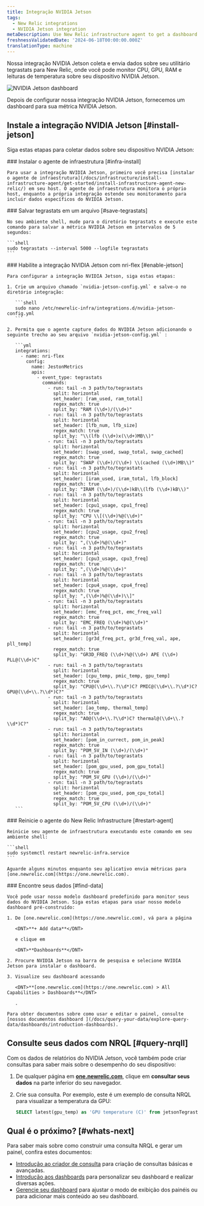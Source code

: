 ```yaml
---
title: Integração NVIDIA Jetson
tags:
  - New Relic integrations
  - NVIDIA Jetson integration
metaDescription: Use New Relic infrastructure agent to get a dashboard with metrics from your NVIDIA Jetson.
freshnessValidatedDate: '2024-06-18T00:00:00.000Z'
translationType: machine
---
```



Nossa integração NVIDIA Jetson coleta e envia dados sobre seu utilitário tegrastats para New Relic, onde você pode monitor CPU, GPU, RAM e leituras de temperatura sobre seu dispositivo NVIDIA Jetson.

<img
  title="NVIDIA Jetson dashboard"
  alt="NVIDIA Jetson dashboard"
  src={jetsonDashboard}
/>

<figcaption>
  Depois de configurar nossa integração NVIDIA Jetson, fornecemos um dashboard para sua métrica NVIDIA Jetson.
</figcaption>

## Instale a integração NVIDIA Jetson [#install-jetson]

Siga estas etapas para coletar dados sobre seu dispositivo NVIDIA Jetson:

<Steps>
  <Step>
    ### Instalar o agente de infraestrutura [#infra-install]

    Para usar a integração NVIDIA Jetson, primeiro você precisa [instalar o agente de infraestrutura](/docs/infrastructure/install-infrastructure-agent/get-started/install-infrastructure-agent-new-relic/) em seu host. O agente de infraestrutura monitora o próprio host, enquanto a própria integração estende seu monitoramento para incluir dados específicos do NVIDIA Jetson.
  </Step>

  <Step>
    ### Salvar tegrastats em um arquivo [#save-tegrastats]

    No seu ambiente shell, mude para o diretório tegrastats e execute este comando para salvar a métrica NVIDIA Jetson em intervalos de 5 segundos:

    ```shell
    sudo tegrastats --interval 5000 --logfile tegrastats
    ```
  </Step>

  <Step>
    ### Habilite a integração NVIDIA Jetson com nri-flex [#enable-jetson]

    Para configurar a integração NVIDIA Jetson, siga estas etapas:

    1. Crie um arquivo chamado `nvidia-jetson-config.yml` e salve-o no diretório integração:

       ```shell
       sudo nano /etc/newrelic-infra/integrations.d/nvidia-jetson-config.yml
       ```

    2. Permita que o agente capture dados do NVIDIA Jetson adicionando o seguinte trecho ao seu arquivo `nvidia-jetson-config.yml` :

       ```yml
       integrations:
         - name: nri-flex
           config:
             name: JestonMetrics
             apis:
               - event_type: tegrastats
                 commands:
                   - run: tail -n 3 path/to/tegrastats
                     split: horizontal
                     set_header: [ram_used, ram_total]
                     regex_match: true
                     split_by: "RAM (\\d+)/(\\d+)"
                   - run: tail -n 3 path/to/tegrastats
                     split: horizontal
                     set_header: [lfb_num, lfb_size]
                     regex_match: true
                     split_by: "\\(lfb (\\d+)x(\\d+)MB\\)"
                   - run: tail -n 3 path/to/tegrastats
                     split: horizontal
                     set_header: [swap_used, swap_total, swap_cached]
                     regex_match: true
                     split_by: "SWAP (\\d+)/(\\d+) \\(cached (\\d+)MB\\)" 
                   - run: tail -n 3 path/to/tegrastats
                     split: horizontal
                     set_header: [iram_used, iram_total, lfb_block]
                     regex_match: true
                     split_by: "IRAM (\\d+)/(\\d+)kB\\(lfb (\\d+)kB\\)"        
                   - run: tail -n 3 path/to/tegrastats
                     split: horizontal
                     set_header: [cpu1_usage, cpu1_freq]
                     regex_match: true
                     split_by: "CPU \\[(\\d+)%@(\\d+)" 
                   - run: tail -n 3 path/to/tegrastats
                     split: horizontal
                     set_header: [cpu2_usage, cpu2_freq]
                     regex_match: true
                     split_by: ",(\\d+)%@(\\d+)" 
                   - run: tail -n 3 path/to/tegrastats
                     split: horizontal
                     set_header: [cpu3_usage, cpu3_freq]
                     regex_match: true
                     split_by: ",(\\d+)%@(\\d+)" 
                   - run: tail -n 3 path/to/tegrastats
                     split: horizontal
                     set_header: [cpu4_usage, cpu4_freq]
                     regex_match: true
                     split_by: ",(\\d+)%@(\\d+)\\]"       
                   - run: tail -n 3 path/to/tegrastats
                     split: horizontal
                     set_header: [emc_freq_pct, emc_freq_val]
                     regex_match: true
                     split_by: "EMC_FREQ (\\d+)%@(\\d+)"
                   - run: tail -n 3 path/to/tegrastats
                     split: horizontal
                     set_header: [gr3d_freq_pct, gr3d_freq_val, ape, pll_temp]
                     regex_match: true
                     split_by: "GR3D_FREQ (\\d+)%@(\\d+) APE (\\d+) PLL@(\\d+)C" 
                   - run: tail -n 3 path/to/tegrastats
                     split: horizontal
                     set_header: [cpu_temp, pmic_temp, gpu_temp]
                     regex_match: true
                     split_by: "CPU@(\\d+\\.?\\d*)C? PMIC@(\\d+\\.?\\d*)C? GPU@(\\d+\\.?\\d*)C?"
                   - run: tail -n 3 path/to/tegrastats
                     split: horizontal
                     set_header: [ao_temp, thermal_temp]
                     regex_match: true
                     split_by: "AO@(\\d+\\.?\\d*)C? thermal@(\\d+\\.?\\d*)C?"
                   - run: tail -n 3 path/to/tegrastats
                     split: horizontal
                     set_header: [pom_in_currect, pom_in_peak]
                     regex_match: true
                     split_by: "POM_5V_IN (\\d+)/(\\d+)"
                   - run: tail -n 3 path/to/tegrastats
                     split: horizontal
                     set_header: [pom_gpu_used, pom_gpu_total]
                     regex_match: true
                     split_by: "POM_5V_GPU (\\d+)/(\\d+)"   
                   - run: tail -n 3 path/to/tegrastats
                     split: horizontal
                     set_header: [pom_cpu_used, pom_cpu_total]
                     regex_match: true
                     split_by: "POM_5V_CPU (\\d+)/(\\d+)"            
       ```
  </Step>

  <Step>
    ### Reinicie o agente do New Relic Infrastructure [#restart-agent]

    Reinicie seu agente de infraestrutura executando este comando em seu ambiente shell:

    ```shell
    sudo systemctl restart newrelic-infra.service
    ```

    Aguarde alguns minutos enquanto seu aplicativo envia métricas para [one.newrelic.com](https://one.newrelic.com).
  </Step>

  <Step>
    ### Encontre seus dados [#find-data]

    Você pode usar nosso modelo dashboard predefinido para monitor seus dados do NVIDIA Jetson. Siga estas etapas para usar nosso modelo dashboard pré-construído:

    1. De [one.newrelic.com](https://one.newrelic.com), vá para a página

       <DNT>**+ Add data**</DNT>

       e clique em

       <DNT>**Dashboards**</DNT>

    2. Procure NVIDIA Jetson na barra de pesquisa e selecione NVIDIA Jetson para instalar o dashboard.

    3. Visualize seu dashboard acessando

       <DNT>**[one.newrelic.com](https://one.newrelic.com) > All Capabilities > Dashboards**</DNT>

       .

    Para obter documentos sobre como usar e editar o painel, consulte [nossos documentos dashboard ](/docs/query-your-data/explore-query-data/dashboards/introduction-dashboards).
  </Step>
</Steps>

## Consulte seus dados com NRQL [#query-nrqll]

Com os dados de relatórios do NVIDIA Jetson, você também pode criar consultas para saber mais sobre o desempenho do seu dispositivo:

1. De qualquer página em **[one.newrelic.com](https://one.newrelic.com)**, clique em **consultar seus dados** na parte inferior do seu navegador.

2. Crie sua consulta. Por exemplo, este é um exemplo de consulta NRQL para visualizar a temperatura da GPU:

   ```sql
   SELECT latest(gpu_temp) as 'GPU temperature (C)' from jetsonTegrastats 
   ```

## Qual é o próximo? [#whats-next]

Para saber mais sobre como construir uma consulta NRQL e gerar um painel, confira estes documentos:

* [Introdução ao criador de consulta](/docs/query-your-data/explore-query-data/query-builder/introduction-query-builder) para criação de consultas básicas e avançadas.
* [Introdução aos dashboards](/docs/query-your-data/explore-query-data/dashboards/introduction-dashboards) para personalizar seu dashboard e realizar diversas ações.
* [Gerencie seu dashboard](/docs/query-your-data/explore-query-data/dashboards/manage-your-dashboard) para ajustar o modo de exibição dos painéis ou para adicionar mais conteúdo ao seu dashboard.
